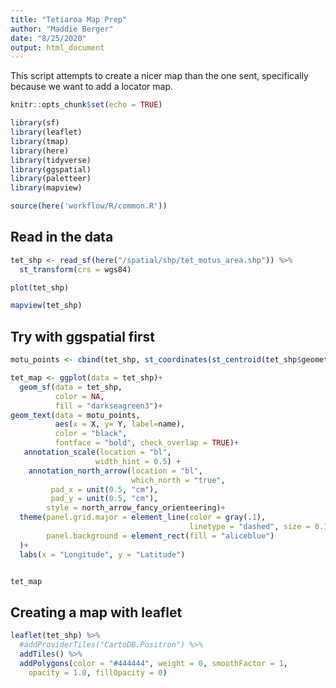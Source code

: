 ```yaml
---
title: "Tetiaroa Map Prep"
author: "Maddie Berger"
date: "8/25/2020"
output: html_document
---
```


This script attempts to create a nicer map than the one sent, specifically because we want to add a locator map. 


```r
knitr::opts_chunk$set(echo = TRUE)

library(sf)
library(leaflet)
library(tmap)
library(here)
library(tidyverse)
library(ggspatial)
library(paletteer)
library(mapview)

source(here('workflow/R/common.R'))
```

## Read in the data

```r

tet_shp <- read_sf(here("/spatial/shp/tet_motus_area.shp")) %>% 
  st_transform(crs = wgs84)

plot(tet_shp)

mapview(tet_shp)
```

## Try with ggspatial first

```r

motu_points <- cbind(tet_shp, st_coordinates(st_centroid(tet_shp$geometry)))

tet_map <- ggplot(data = tet_shp)+
  geom_sf(data = tet_shp,
          color = NA,
          fill = "darkseagreen3")+
geom_text(data = motu_points,
          aes(x = X, y= Y, label=name),
          color = "black", 
          fontface = "bold", check_overlap = TRUE)+
   annotation_scale(location = "bl", 
                   width_hint = 0.5) +
    annotation_north_arrow(location = "bl", 
                           which_north = "true", 
         pad_x = unit(0.5, "cm"), 
         pad_y = unit(0.5, "cm"),
        style = north_arrow_fancy_orienteering)+
  theme(panel.grid.major = element_line(color = gray(.1), 
                                        linetype = "dashed", size = 0.1), 
        panel.background = element_rect(fill = "aliceblue")
  )+
  labs(x = "Longitude", y = "Latitude")


tet_map
```

## Creating a map with leaflet

```r

leaflet(tet_shp) %>%
  #addProviderTiles("CartoDB.Positron") %>% 
  addTiles() %>% 
  addPolygons(color = "#444444", weight = 0, smoothFactor = 1,
    opacity = 1.0, fillOpacity = 0)


```


